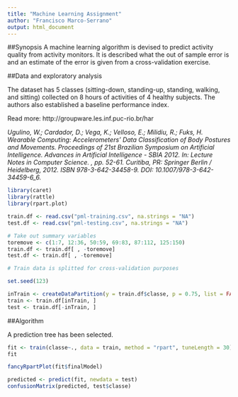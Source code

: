 ```yaml
---
title: "Machine Learning Assignment"
author: "Francisco Marco-Serrano"
output: html_document
---
```


##Synopsis
A machine learning algorithm is devised to predict activity quality from activity monitors. It is described what the out of sample error is and an estimate of the error is given from a cross-validation exercise.

##Data and exploratory analysis

The dataset has 5 classes (sitting-down, standing-up, standing, walking, and sitting) collected on 8 hours of activities of 4 healthy subjects. The authors also established a baseline performance index.

Read more: http://groupware.les.inf.puc-rio.br/har

*Ugulino, W.; Cardador, D.; Vega, K.; Velloso, E.; Milidiu, R.; Fuks, H. Wearable Computing: Accelerometers' Data Classification of Body Postures and Movements. Proceedings of 21st Brazilian Symposium on Artificial Intelligence. Advances in Artificial Intelligence - SBIA 2012. In: Lecture Notes in Computer Science. , pp. 52-61. Curitiba, PR: Springer Berlin / Heidelberg, 2012. ISBN 978-3-642-34458-9. DOI: 10.1007/978-3-642-34459-6_6.*


```r
library(caret)
library(rattle)
library(rpart.plot)

train.df <- read.csv("pml-training.csv", na.strings = "NA")
test.df <- read.csv("pml-testing.csv", na.strings = "NA")

# Take out summary variables
toremove <- c(1:7, 12:36, 50:59, 69:83, 87:112, 125:150)
train.df <- train.df[ , -toremove]
test.df <- train.df[ , -toremove]

# Train data is splitted for cross-validation purposes

set.seed(123)

inTrain <- createDataPartition(y = train.df$classe, p = 0.75, list = FALSE)
train <- train.df[inTrain, ]
test <- train.df[-inTrain, ]

```


##Algorithm

A prediction tree has been selected.

```r

fit <- train(classe~., data = train, method = "rpart", tuneLength = 30)
fit

fancyRpartPlot(fit$finalModel)

predicted <- predict(fit, newdata = test)
confusionMatrix(predicted, test$classe)
```

